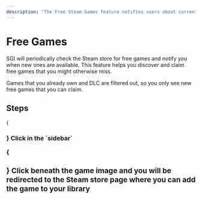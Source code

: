 ```yaml
---
description: "The Free Steam Games feature notifies users about current free Steam games, making it easier to discover and claim free games on the Steam store."
---
```




# Free Games

SGI will periodically check the Steam store for free games and notify you when new ones are available. This feature helps you discover and claim free games that you might otherwise miss.

<Callout type="info">
  Games that you already own and DLC are filtered out, so you only see new free games that you can claim.
</Callout>

## Steps

<Steps>
  {<h3 />}
  Click <Icon type='gift' /> in the `sidebar`

  {<h3 />}
  Click <Icon type='steam' /> beneath the game image and you will be redirected to the Steam store page where you can add the game to your library
</Steps>